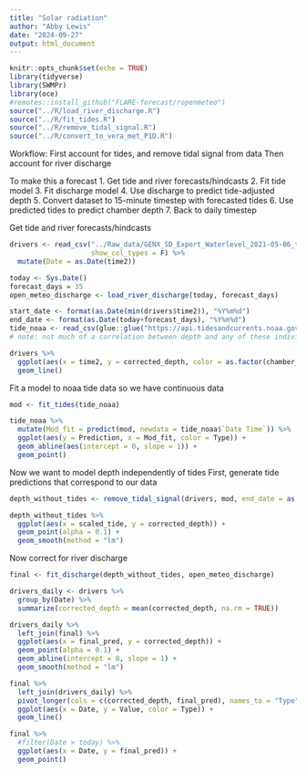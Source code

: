```yaml
---
title: "Solar radiation"
author: "Abby Lewis"
date: "2024-09-27"
output: html_document
---
```


```r
knitr::opts_chunk$set(echo = TRUE)
library(tidyverse)
library(SWMPr)
library(oce)
#remotes::install_github("FLARE-forecast/ropenmeteo")
source("../R/load_river_discharge.R")
source("../R/fit_tides.R")
source("../R/remove_tidal_signal.R")
source("../R/convert_to_vera_met_P1D.R")
```

Workflow:
First account for tides, and remove tidal signal from data
Then account for river discharge

To make this a forecast
1. Get tide and river forecasts/hindcasts
2. Fit tide model
3. Fit discharge model
4. Use discharge to predict tide-adjusted depth
5. Convert dataset to 15-minute timestep with forecasted tides
6. Use predicted tides to predict chamber depth
7. Back to daily timestep

Get tide and river forecasts/hindcasts

```r
drivers <- read_csv("../Raw_data/GENX_SD_Export_Waterlevel_2021-05-06_to_2022-12-30_derived_clean_btemps.csv", 
                    show_col_types = F) %>%
  mutate(Date = as.Date(time2))

today <- Sys.Date()
forecast_days = 35
open_meteo_discharge <- load_river_discharge(today, forecast_days)

start_date <- format(as.Date(min(drivers$time2)), "%Y%m%d")
end_date <- format(as.Date(today+forecast_days), "%Y%m%d")
tide_noaa <- read_csv(glue::glue("https://api.tidesandcurrents.noaa.gov/api/prod/datagetter?product=predictions&application=NOS.COOPS.TAC.WL&begin_date={start_date}&end_date={end_date}&datum=MLLW&station=8575579&time_zone=GMT&units=metric&interval=hilo&format=csv"))
# note: not much of a correlation between depth and any of these individually

drivers %>%
  ggplot(aes(x = time2, y = corrected_depth, color = as.factor(chamber_treatment))) +
  geom_line()
```

Fit a model to noaa tide data so we have continuous data

```r
mod <- fit_tides(tide_noaa)

tide_noaa %>%
  mutate(Mod_fit = predict(mod, newdata = tide_noaa$`Date Time`)) %>%
  ggplot(aes(y = Prediction, x = Mod_fit, color = Type)) +
  geom_abline(aes(intercept = 0, slope = 1)) +
  geom_point()
```

Now we want to model depth independently of tides
First, generate tide predictions that correspond to our data

```r
depth_without_tides <- remove_tidal_signal(drivers, mod, end_date = as.Date(today+forecast_days))

depth_without_tides %>%
  ggplot(aes(x = scaled_tide, y = corrected_depth)) +
  geom_point(alpha = 0.1) +
  geom_smooth(method = "lm")
```


Now correct for river discharge

```r
final <- fit_discharge(depth_without_tides, open_meteo_discharge)

drivers_daily <- drivers %>%
  group_by(Date) %>%
  summarize(corrected_depth = mean(corrected_depth, na.rm = TRUE))

drivers_daily %>%
  left_join(final) %>%
  ggplot(aes(x = final_pred, y = corrected_depth)) +
  geom_point(alpha = 0.1) +
  geom_abline(intercept = 0, slope = 1) +
  geom_smooth(method = "lm")

final %>%
  left_join(drivers_daily) %>%
  pivot_longer(cols = c(corrected_depth, final_pred), names_to = "Type", values_to = "Value") %>%
  ggplot(aes(x = Date, y = Value, color = Type)) +
  geom_line()

final %>%
  #filter(Date > today) %>%
  ggplot(aes(x = Date, y = final_pred)) +
  geom_point()
```


